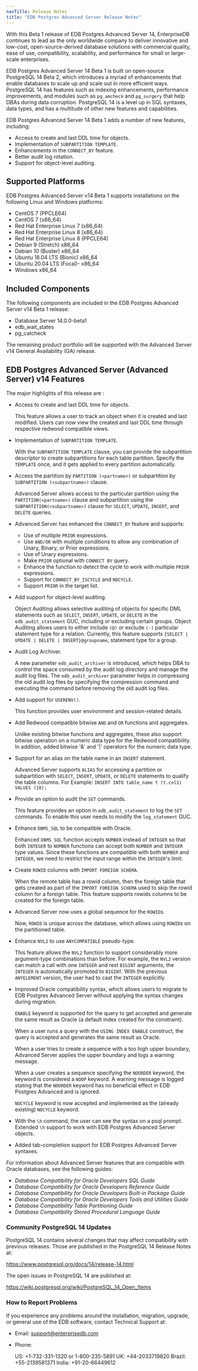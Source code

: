 ```yaml
---
navTitle: Release Notes
title: "EDB Postgres Advanced Server Release Notes"
---
```


With this Beta 1 release of EDB Postgres Advanced Server 14, EnterpriseDB continues to lead as the only worldwide company to deliver innovative and low-cost, open-source-derived database solutions with commercial quality, ease of use, compatibility, scalability, and performance for small or large-scale enterprises.

EDB Postgres Advanced Server 14 Beta 1 is built on open-source PostgreSQL 14 Beta 2, which introduces a myriad of enhancements that enable databases to scale up and scale out in more efficient ways. PostgreSQL 14 has features such as indexing enhancements, performance improvements, and modules such as `pg_amcheck` and `pg_surgery` that help DBAs during data corruption. PostgreSQL 14 is a level up in SQL syntaxes, data types, and has a multitude of other new features and capabilities.

EDB Postgres Advanced Server 14 Beta 1 adds a number of new features, including:

-   Access to create and last DDL time for objects.
-   Implementation of `SUBPARTITION TEMPLATE`.
-   Enhancements in the `CONNECT_BY` feature.
-   Better audit log rotation.
-   Support for object-level auditing.

## Supported Platforms

EDB Postgres Advanced Server v14 Beta 1 supports installations on the following Linux and Windows platforms:

-  CentOS 7 (PPCLE64)
-  CentOS 7 (x86_64)
-  Red Hat Enterprise Linux 7 (x86_64)
-  Red Hat Enterprise Linux 8 (x86_64)
-  Red Hat Enterprise Linux 8 (PPCLE64) 
-  Debian 9 (Stretch) x86_64
-  Debian 10 (Buster) x86_64
-  Ubuntu 18.04 LTS (Bionic) x86_64 
-  Ubuntu 20.04 LTS (Focal)- x86_64
-  Windows x86_64

## Included Components 

The following components are included in the EDB Postgres Advanced Server v14 Beta 1 release:

-   Database Server 14.0.0-beta1 
-   edb_wait_states
-   pg_catcheck

The remaining product portfolio will be supported with the Advanced Server v14 General Availability (GA) release.

## EDB Postgres Advanced Server (Advanced Server) v14 Features

The major highlights of this release are :

-   Access to create and last DDL time for objects.
    
    This feature allows a user to track an object when it is created and last modified. Users can now view the created and last DDL time through respective redwood compatible views.
-  Implementation of `SUBPARTITION TEMPLATE`.

   With the `SUBPARTITION TEMPLATE` clause, you can provide the subpartition descriptor to create subpartitions for each table partition. Specify the `TEMPLATE` once, and it gets applied to every partition automatically.
-  Access the partition by `PARTITION (<partname>)` or subpartition by `SUBPARTITION (<subpartname>)` clause.

   Advanced Server allows access to the particular partition using the `PARTITION(<partname>)` clause and subpartition using the `SUBPARTITION(<subpartname>)` clause for `SELECT`, `UPDATE`, `INSERT`, and `DELETE` queries.
-  Advanced Server has enhanced the `CONNECT_BY` feature and supports:
   -  Use of multiple `PRIOR` expressions.
   -  Use `AND/OR` with multiple conditions to allow any combination of Unary, Binary, or Prior expressions.
   -  Use of Unary expressions.
   -  Make `PRIOR` optional with `CONNECT BY` query.
   -  Enhance the function to detect the cycle to work with multiple `PRIOR` expressions.
   -  Support for `CONNECT_BY_ISCYCLE` and `NOCYCLE`.
   -  Support `PRIOR` in the target list.
-  Add support for object-level auditing.
  
   Object Auditing allows selective auditing of objects for specific DML statements such as `SELECT`, `INSERT`, `UPDATE`, or `DELETE` in the `edb_audit_statement` GUC, including or excluding certain groups. Object Auditing allows users to either include `(@)` or exclude `(-)` particular statement type for a relation. Currently, this feature supports `{SELECT | UPDATE | DELETE | INSERT}@groupname`, statement type for a group.
-  Audit Log Archiver.

   A new parameter `edb_audit_archiver` is introduced, which helps DBA to control the space consumed by the audit log directory and manage the audit log files. The `edb_audit_archiver` parameter helps in compressing the old audit log files by specifying the compression command and executing the command before removing the old audit log files.
 
-  Add support for `USERENV()`.

   This function provides user environment and session-related details.
 
-  Add Redwood compatible bitwise `AND` and `OR` functions and aggregates.
 
   Unlike existing bitwise functions and aggregates, these also support bitwise operation on a numeric data type for the Redwood compatibility. In addition, added bitwise '&' and '|' operators for the numeric data type.
-  Support for an alias on the table name in an `INSERT` statement.

   Advanced Server supports `ALIAS` for accessing a partition or subpartition with `SELECT`, `INSERT`, `UPDATE`, or `DELETE` statements to qualify the table columns. For Example: `INSERT INTO table_name t (t.col1) VALUES (10);`
 
-  Provide an option to audit the `SET` commands.

   This feature provides an option in `edb_audit_statement` to log the `SET` commands. To enable this user needs to modify the `log_statement` GUC.
 
-  Enhance `DBMS_SQL` to be compatible with Oracle.

   Enhanced `DBMS_SQL` function accepts `NUMBER` instead of `INTEGER` so that both `INTEGER` to `NUMBER` functions can accept both `NUMBER` and `INTEGER` type values. Since these functions are compatible with both `NUMBER` and `INTEGER`, we need to restrict the input range within the `INTEGER`'s limit.
-  Create `ROWID` columns with `IMPORT FOREIGN SCHEMA`.

   When the remote table has a rowid column, then the foreign table that gets created as part of the `IMPORT FOREIGN SCHEMA` used to skip the rowid column for a foreign table. This feature supports rowids columns to be created for the foreign table.
 
-  Advanced Server now uses a global sequence for the `ROWID`s.

   Now, `ROWID` is unique across the database, which allows using `ROWID`s on the partitioned table. 
 
-  Enhance `NVL2` to use `ANYCOMPATIBLE` pseudo-type.

   This feature allows the `NVL2` function to support considerably more argument-type combinations than before. For example, the `NVL2` version can match a call with one `INTEGER` and rest `BIGINT` arguments; the `INTEGER` is automatically promoted to `BIGINT`. With the previous `ANYELEMENT` version, the user had to cast the `INTEGER` explicitly.

-  Improved Oracle compatibility syntax, which allows users to migrate to EDB Postgres Advanced Server without applying the syntax changes during migration.

   `ENABLE` keyword is supported for the query to get accepted and generate the same result as Oracle (a default index created for the constraint).
 
   When a user runs a query with the `USING INDEX ENABLE` construct, the query is accepted and generates the same result as Oracle.
 
   When a user tries to create a sequence with a too high upper boundary, Advanced Server applies the upper boundary and logs a warning message.
 
   When a user creates a sequence specifying the `NOORDER` keyword, the keyword is considered a `NOOP` keyword. A warning message is logged stating that the `NOORDER` keyword has no beneficial effect in EDB Postgres Advanced and is ignored. 
 
   `NOCYCLE` keyword is now accepted and implemented as the (already existing) `NOCYCLE` keyword.
-   With the `\h` command, the user can see the syntax on a psql prompt. Extended `\h` support to work with EDB Postgres Advanced Server objects.
 
-   Added tab-completion support for EDB Postgres Advanced Server syntaxes.
  
For information about Advanced Server features that are compatible with Oracle databases, see the following guides:

-   *Database Compatibility for Oracle Developers SQL Guide*
-   *Database Compatibility for Oracle Developers Reference Guide*
-   *Database Compatibility for Oracle Developers Built-in Package Guide*
-   *Database Compatibility for Oracle Developers Tools and Utilities Guide*
-   *Database Compatibility Table Partitioning Guide*
-   *Database Compatibility Stored Procedural Language Guide*

### Community PostgreSQL 14 Updates

PostgreSQL 14 contains several changes that may affect compatibility with previous releases. Those are published in the PostgreSQL 14 Release Notes at:

<https://www.postgresql.org/docs/14/release-14.html> 

The open issues in PostgreSQL 14 are published at: 

<https://wiki.postgresql.org/wiki/PostgreSQL_14_Open_Items>

### How to Report Problems

If you experience any problems around the installation, migration, upgrade, or general use of the EDB software, contact Technical Support at:

-   Email: [support@enterprisedb.com](mailto:support@enterprisedb.com)

-   Phone:

    US: +1-732-331-1320 or 1-800-235-5891
    UK: +44-2033719820
    Brazil: +55-2139581371
    India: +91-20-66449612
